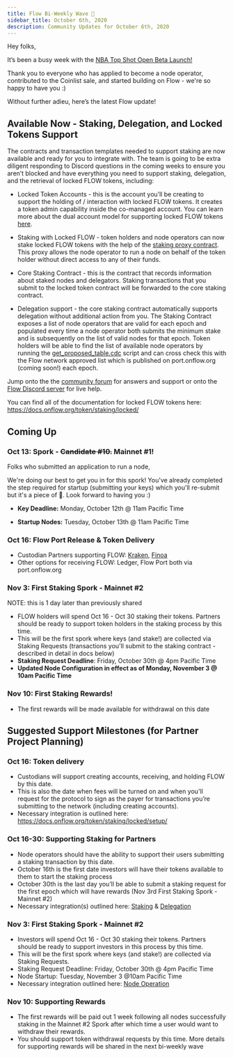 ```yaml
---
title: Flow Bi-Weekly Wave 🌊
sidebar_title: October 6th, 2020
description: Community Updates for October 6th, 2020
---
```


Hey folks, 

It’s been a busy week with the [NBA Top Shot Open Beta Launch!](https://www.nbatopshot.com/)

Thank you to everyone who has applied to become a node operator, contributed to the Coinlist sale, and started building on Flow - we're so happy to have you :)

Without further adieu, here’s the latest Flow update!

## Available Now - Staking, Delegation, and Locked Tokens Support

The contracts and transaction templates needed to support staking are now available and ready for you to integrate with. The team is going to be extra diligent responding to Discord questions in the coming weeks to ensure you aren’t blocked and have everything you need to support staking, delegation, and the retrieval of locked FLOW tokens, including: 

* Locked Token Accounts - this is the account you’ll be creating to support the holding of / interaction with locked FLOW tokens. It creates a token admin capability inside the co-managed account. You can learn more about the dual account model for supporting locked FLOW tokens [here](https://docs.onflow.org/token/staking/locked/setup/). 
 
* Staking with Locked FLOW - token holders and node operators can now stake locked FLOW tokens with the help of the [staking proxy contract](https://docs.onflow.org/token/staking/locked/stakers/). This proxy allows the node operator to run a node on behalf of the token holder without direct access to any of their funds. 

* Core Staking Contract - this is the contract that records information about staked nodes and delegators. Staking transactions that you submit to the locked token contract will be forwarded to the core staking contract.

* Delegation support - the core staking contract automatically supports delegation without additional action from you. The Staking Contract exposes a list of node operators that are valid for each epoch and populated every time a node operator both submits the minimum stake and is subsequently on the list of valid nodes for that epoch. Token holders will be able to find the list of available node operators by running the [get_proposed_table.cdc](https://github.com/onflow/flow-core-contracts/blob/master/transactions/idTableStaking/get_proposed_table.cdc) script and can cross check this with the Flow network approved list which is published on port.onflow.org (coming soon!) each epoch.

Jump onto the the [community forum](https://forum.onflow.org/) for answers and support or onto the [Flow Discord server](https://discord.gg/CNDsZxC) for live help. 

You can find all of the documentation for locked FLOW tokens here: https://docs.onflow.org/token/staking/locked/ 

## Coming Up

### Oct 13: Spork - ~~Candidate #10.~~ Mainnet #1!

Folks who submitted an application to run a node, 

We're doing our best to get you in for this spork! 
You've already completed the step required for startup (submitting your keys) which you'll re-submit but it's a piece of 🍰. Look forward to having you :) 

- **Key Deadline:** Monday, October 12th @ 11am Pacific Time

- **Startup Nodes:** Tuesday, October 13th @ 11am Pacific Time

### Oct 16: Flow Port Release & Token Delivery

- Custodian Partners supporting FLOW: [Kraken](https://www.kraken.com/), [Finoa](https://finoa.io/)
- Other options for receiving FLOW: Ledger, Flow Port both via port.onflow.org

### Nov 3: First Staking Spork - Mainnet #2 

NOTE: this is 1 day later than previously shared 

- FLOW holders will spend Oct 16 - Oct 30 staking their tokens. Partners should be ready to support token holders in the staking process by this time.
- This will be the first spork where keys (and stake!) are collected via Staking Requests (transactions you'll submit to the staking contract - described in detail in docs below)
- **Staking Request Deadline**: Friday, October 30th @ 4pm Pacific Time
- **Updated Node Configuration in effect as of Monday, November 3 @ 10am Pacific Time**

### Nov 10: First Staking Rewards!

- The first rewards will be made available for withdrawal on this date 

## Suggested Support Milestones (for Partner Project Planning)

### Oct 16: Token delivery

- Custodians will support creating accounts, receiving, and holding FLOW by this date.
- This is also the date when fees will be turned on and when you'll request for the protocol to sign as the payer for transactions you’re submitting to the network (including creating accounts). 
- Necessary integration is outlined here: https://docs.onflow.org/token/staking/locked/setup/

### Oct 16-30: Supporting Staking for Partners

- Node operators should have the ability to support their users submitting a staking transaction by this date.
- October 16th is the first date investors will have their tokens available to them to start the staking process
- October 30th is the last day you’ll be able to submit a staking request for the first epoch which will have rewards (Nov 3rd First Staking Spork - Mainnet #2)
- Necessary integration(s) outlined here: [Staking](https://docs.onflow.org/token/staking/locked/stakers/) & [Delegation](https://docs.onflow.org/token/staking/locked/delegators/)

### Nov 3: First Staking Spork - Mainnet #2 

- Investors will spend Oct 16 - Oct 30 staking their tokens. Partners should be ready to support investors in this process by this time.
- This will be the first spork where keys (and stake!) are collected via Staking Requests.
- Staking Request Deadline: Friday, October 30th @ 4pm Pacific Time
- Node Startup: Tuesday, November 3 @10am Pacific Time
- Necessary integration outlined here: [Node Operation](https://docs.onflow.org/token/staking/locked/node-operators/)

### Nov 10: Supporting Rewards

- The first rewards will be paid out 1 week following all nodes successfully staking in the Mainnet #2 Spork after which time a user would want to withdraw their rewards.
- You should support token withdrawal requests by this time. More details for supporting rewards will be shared in the next bi-weekly wave 


